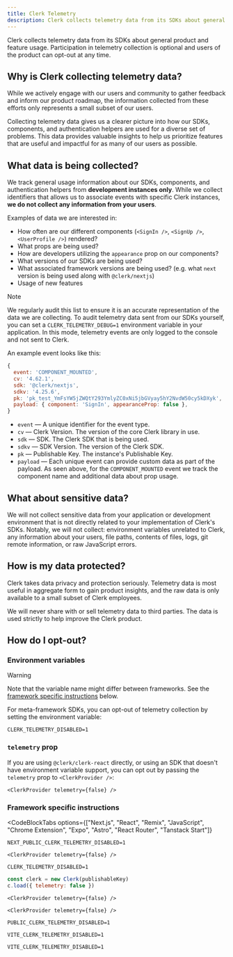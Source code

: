 ```yaml
---
title: Clerk Telemetry
description: Clerk collects telemetry data from its SDKs about general product and feature usage.
---
```


Clerk collects telemetry data from its SDKs about general product and feature usage. Participation in telemetry collection is optional and users of the product can opt-out at any time.

## Why is Clerk collecting telemetry data?

While we actively engage with our users and community to gather feedback and inform our product roadmap, the information collected from these efforts only represents a small subset of our users.

Collecting telemetry data gives us a clearer picture into how our SDKs, components, and authentication helpers are used for a diverse set of problems. This data provides valuable insights to help us prioritize features that are useful and impactful for as many of our users as possible.

## What data is being collected?

We track general usage information about our SDKs, components, and authentication helpers from **development instances only**. While we collect identifiers that allows us to associate events with specific Clerk instances, **we do not collect any information from your users**.

Examples of data we are interested in:

- How often are our different components (`<SignIn />`, `<SignUp />`, `<UserProfile />`) rendered?
- What props are being used?
- How are developers utilizing the `appearance` prop on our components?
- What versions of our SDKs are being used?
- What associated framework versions are being used? (e.g. what `next` version is being used along with `@clerk/nextjs`)
- Usage of new features

> [!NOTE]
> We regularly audit this list to ensure it is an accurate representation of the data we are collecting. To audit telemetry data sent from our SDKs yourself, you can set a `CLERK_TELEMETRY_DEBUG=1` environment variable in your application. In this mode, telemetry events are only logged to the console and not sent to Clerk.

An example event looks like this:

```js {{ prettier: false }}
{
  event: 'COMPONENT_MOUNTED',
  cv: '4.62.1',
  sdk: '@clerk/nextjs',
  sdkv: '4.25.6',
  pk: 'pk_test_YmFsYW5jZWQtY293YmlyZC0xNi5jbGVyay5hY2NvdW50cy5kDXyk',
  payload: { component: 'SignIn', appearanceProp: false },
}
```

- `event` — A unique identifier for the event type.
- `cv` — Clerk Version. The version of the core Clerk library in use.
- `sdk` — SDK. The Clerk SDK that is being used.
- `sdkv` — SDK Version. The version of the Clerk SDK.
- `pk` — Publishable Key. The instance's Publishable Key.
- `payload` — Each unique event can provide custom data as part of the payload. As seen above, for the `COMPONENT_MOUNTED` event we track the component name and additional data about prop usage.

## What about sensitive data?

We will not collect sensitive data from your application or development environment that is not directly related to your implementation of Clerk's SDKs. Notably, we will not collect: environment variables unrelated to Clerk, any information about your users, file paths, contents of files, logs, git remote information, or raw JavaScript errors.

## How is my data protected?

Clerk takes data privacy and protection seriously. Telemetry data is most useful in aggregate form to gain product insights, and the raw data is only available to a small subset of Clerk employees.

We will never share with or sell telemetry data to third parties. The data is used strictly to help improve the Clerk product.

## How do I opt-out?

### Environment variables

> [!WARNING]
> Note that the variable name might differ between frameworks. See the [framework specific instructions](#framework-specific-instructions) below.

For meta-framework SDKs, you can opt-out of telemetry collection by setting the environment variable:

```env {{ filename: '.env.local' }}
CLERK_TELEMETRY_DISABLED=1
```

### `telemetry` prop

If you are using `@clerk/clerk-react` directly, or using an SDK that doesn't have environment variable support, you can opt out by passing the `telemetry` prop to `<ClerkProvider />`:

```tsx
<ClerkProvider telemetry={false} />
```

### Framework specific instructions

<CodeBlockTabs
  options={["Next.js", "React", "Remix", "JavaScript", "Chrome Extension", "Expo", "Astro", "React Router", "Tanstack Start"]}
>
  ```env {{ filename: '.env.local' }}
  NEXT_PUBLIC_CLERK_TELEMETRY_DISABLED=1
  ```

  ```tsx
  <ClerkProvider telemetry={false} />
  ```

  ```env {{ filename: '.env.local' }}
  CLERK_TELEMETRY_DISABLED=1
  ```

  ```js
  const clerk = new Clerk(publishableKey)
  c.load({ telemetry: false })
  ```

  ```tsx
  <ClerkProvider telemetry={false} />
  ```

  ```tsx
  <ClerkProvider telemetry={false} />
  ```

  ```env {{ filename: '.env.local' }}
  PUBLIC_CLERK_TELEMETRY_DISABLED=1
  ```

  ```env {{ filename: '.env' }}
  VITE_CLERK_TELEMETRY_DISABLED=1
  ```

  ```env {{ filename: '.env' }}
  VITE_CLERK_TELEMETRY_DISABLED=1
  ```
</CodeBlockTabs>
